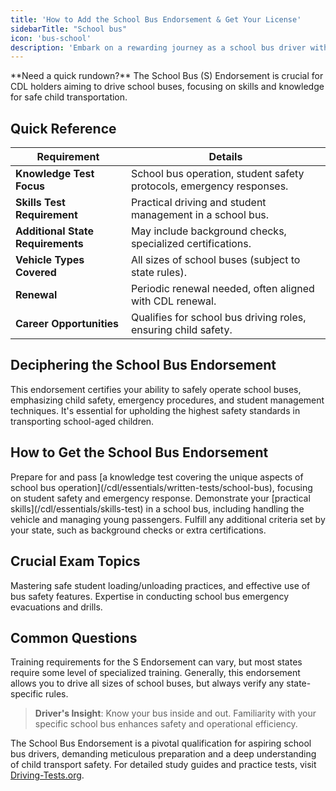 ```yaml
---
title: 'How to Add the School Bus Endorsement & Get Your License'
sidebarTitle: "School bus"
icon: 'bus-school'
description: 'Embark on a rewarding journey as a school bus driver with our guide to acquiring a School Bus Endorsement for your CDL. We cover all you need to know about requirements, safety protocols, and industry best practices.'
---
```

<Snippet file="andrei.mdx" />
<Tip>**Need a quick rundown?** The School Bus (S) Endorsement is crucial for CDL holders aiming to drive school buses, focusing on skills and knowledge for safe child transportation.</Tip>

<Snippet file="school-bus-endorsement-diagram.mdx" />

## Quick Reference

| **Requirement** | **Details** |
|-----------------|-------------|
| **Knowledge Test Focus** | School bus operation, student safety protocols, emergency responses. |
| **Skills Test Requirement** | Practical driving and student management in a school bus. |
| **Additional State Requirements** | May include background checks, specialized certifications. |
| **Vehicle Types Covered** | All sizes of school buses (subject to state rules). |
| **Renewal** | Periodic renewal needed, often aligned with CDL renewal. |
| **Career Opportunities** | Qualifies for school bus driving roles, ensuring child safety. |

## Deciphering the School Bus Endorsement

<AccordionGroup>
  <Accordion title="Overview of the S Endorsement">
    This endorsement certifies your ability to safely operate school buses, emphasizing child safety, emergency procedures, and student management techniques.
  </Accordion>

  <Accordion title="The Significance of the S Endorsement">
    It's essential for upholding the highest safety standards in transporting school-aged children.
  </Accordion>
</AccordionGroup>

## How to Get the School Bus Endorsement

<Steps>
  <Step title="Knowledge Test">
    Prepare for and pass [a knowledge test covering the unique aspects of school bus operation](/cdl/essentials/written-tests/school-bus), focusing on student safety and emergency response.
  </Step>

  <Step title="Skills Test">
    Demonstrate your [practical skills](/cdl/essentials/skills-test) in a school bus, including handling the vehicle and managing young passengers.
  </Step>

  <Step title="State-Specific Requirements">
    Fulfill any additional criteria set by your state, such as background checks or extra certifications.
  </Step>
</Steps>

## Crucial Exam Topics

<CardGroup cols={2}>
  <Card title="Prioritizing Student Safety" icon="user-shield">
    Mastering safe student loading/unloading practices, and effective use of bus safety features.
  </Card>

  <Card title="Emergency Procedures" icon="exclamation">
    Expertise in conducting school bus emergency evacuations and drills.
  </Card>
</CardGroup>

## Common Questions

<AccordionGroup>
  <Accordion title="Requirement for Additional Training">
    Training requirements for the S Endorsement can vary, but most states require some level of specialized training.
  </Accordion>

  <Accordion title="School Bus Size Limitations">
    Generally, this endorsement allows you to drive all sizes of school buses, but always verify any state-specific rules.
  </Accordion>
</AccordionGroup>

> **Driver's Insight**: Know your bus inside and out. Familiarity with your specific school bus enhances safety and operational efficiency.


The School Bus Endorsement is a pivotal qualification for aspiring school bus drivers, demanding meticulous preparation and a deep understanding of child transport safety. For detailed study guides and practice tests, visit [Driving-Tests.org](https://driving-tests.org).

<Snippet file="cdl-premium.mdx" />
